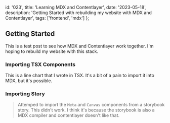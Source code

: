   id: '023',
  title: 'Learning MDX and Contentlayer',
  date: '2023-05-18',
  description: 'Getting Started with rebuilding my website with MDX and Contentlayer',
  tags: ['frontend', 'mdx']
};

## Getting Started

This is a test post to see how MDX and Contentlayer work together. I'm hoping to
rebuild my website with this stack.

### Importing TSX Components


<LineChart data={mockLineChartProps.base.data} />

This is a line chart that I wrote in TSX. It's a bit of a pain to import it into
MDX, but it's possible.

### Importing Story

> Attemped to import the `Meta` and `Canvas` components from a storybook story.
> This didn't work. I think it's because the storybook is also a MDX compiler
> and contentlayer doesn't like that.

